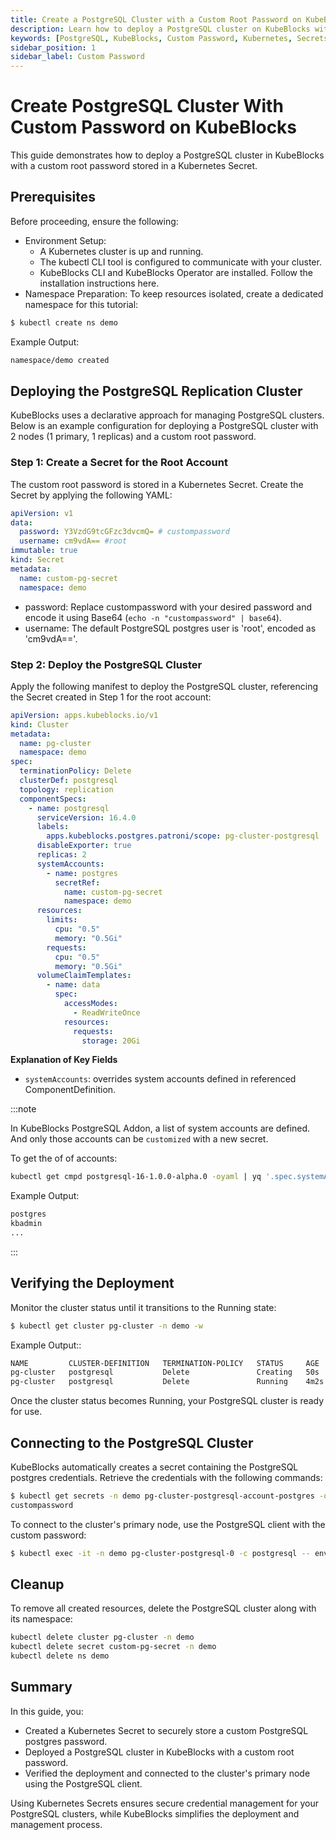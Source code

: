 ```yaml
---
title: Create a PostgreSQL Cluster with a Custom Root Password on KubeBlocks
description: Learn how to deploy a PostgreSQL cluster on KubeBlocks with a custom root password securely configured using Kubernetes Secrets.
keywords: [PostgreSQL, KubeBlocks, Custom Password, Kubernetes, Secrets]
sidebar_position: 1
sidebar_label: Custom Password
---
```


# Create PostgreSQL Cluster With Custom Password on KubeBlocks

This guide demonstrates how to deploy a PostgreSQL cluster in KubeBlocks with a custom root password stored in a Kubernetes Secret.

## Prerequisites

Before proceeding, ensure the following:
- Environment Setup:
    - A Kubernetes cluster is up and running.
    - The kubectl CLI tool is configured to communicate with your cluster.
    - KubeBlocks CLI and KubeBlocks Operator are installed. Follow the installation instructions here.
- Namespace Preparation: To keep resources isolated, create a dedicated namespace for this tutorial:

```bash
$ kubectl create ns demo
```
Example Output:
```bash
namespace/demo created
```

## Deploying the PostgreSQL Replication Cluster

KubeBlocks uses a declarative approach for managing PostgreSQL clusters. Below is an example configuration for deploying a PostgreSQL cluster with 2 nodes (1 primary, 1 replicas) and a custom root password.

### Step 1: Create a Secret for the Root Account

The custom root password is stored in a Kubernetes Secret. Create the Secret by applying the following YAML:

```yaml
apiVersion: v1
data:
  password: Y3VzdG9tcGFzc3dvcmQ= # custompassword
  username: cm9vdA== #root
immutable: true
kind: Secret
metadata:
  name: custom-pg-secret
  namespace: demo
```
- password: Replace custompassword with your desired password and encode it using Base64 (`echo -n "custompassword" | base64`).
- username: The default PostgreSQL postgres user is 'root', encoded as 'cm9vdA=='.


### Step 2: Deploy the PostgreSQL Cluster

Apply the following manifest to deploy the PostgreSQL cluster, referencing the Secret created in Step 1 for the root account:
```yaml
apiVersion: apps.kubeblocks.io/v1
kind: Cluster
metadata:
  name: pg-cluster
  namespace: demo
spec:
  terminationPolicy: Delete
  clusterDef: postgresql
  topology: replication
  componentSpecs:
    - name: postgresql
      serviceVersion: 16.4.0
      labels:
        apps.kubeblocks.postgres.patroni/scope: pg-cluster-postgresql
      disableExporter: true
      replicas: 2
      systemAccounts:
        - name: postgres
          secretRef:
            name: custom-pg-secret
            namespace: demo
      resources:
        limits:
          cpu: "0.5"
          memory: "0.5Gi"
        requests:
          cpu: "0.5"
          memory: "0.5Gi"
      volumeClaimTemplates:
        - name: data
          spec:
            accessModes:
              - ReadWriteOnce
            resources:
              requests:
                storage: 20Gi
```
**Explanation of Key Fields**
- `systemAccounts`: overrides system accounts defined in referenced ComponentDefinition.


:::note

In KubeBlocks PostgreSQL Addon, a list of system accounts are defined. And only those accounts can be `customized` with a new secret.

To get the of of accounts:
```bash
kubectl get cmpd postgresql-16-1.0.0-alpha.0 -oyaml | yq '.spec.systemAccounts[].name'
```

Example Output:
```bash
postgres
kbadmin
...
```
:::

## Verifying the Deployment

Monitor the cluster status until it transitions to the Running state:
```bash
$ kubectl get cluster pg-cluster -n demo -w
```

Example Output::

```bash
NAME         CLUSTER-DEFINITION   TERMINATION-POLICY   STATUS     AGE
pg-cluster   postgresql           Delete               Creating   50s
pg-cluster   postgresql           Delete               Running    4m2s
```
Once the cluster status becomes Running, your PostgreSQL cluster is ready for use.

## Connecting to the PostgreSQL Cluster

KubeBlocks automatically creates a secret containing the PostgreSQL postgres credentials. Retrieve the credentials with the following commands:

```bash
$ kubectl get secrets -n demo pg-cluster-postgresql-account-postgres -o jsonpath='{.data.password}' | base64 -d
custompassword
```

To connect to the cluster's primary node, use the PostgreSQL client with the custom password:
```bash
$ kubectl exec -it -n demo pg-cluster-postgresql-0 -c postgresql -- env PGUSER=postgres PGPASSWORD=custompassword psql
```


## Cleanup
To remove all created resources, delete the PostgreSQL cluster along with its namespace:

```bash
kubectl delete cluster pg-cluster -n demo
kubectl delete secret custom-pg-secret -n demo
kubectl delete ns demo
```

## Summary
In this guide, you:
- Created a Kubernetes Secret to securely store a custom PostgreSQL postgres password.
- Deployed a PostgreSQL cluster in KubeBlocks with a custom root password.
- Verified the deployment and connected to the cluster's primary node using the PostgreSQL client.

Using Kubernetes Secrets ensures secure credential management for your PostgreSQL clusters, while KubeBlocks simplifies the deployment and management process.